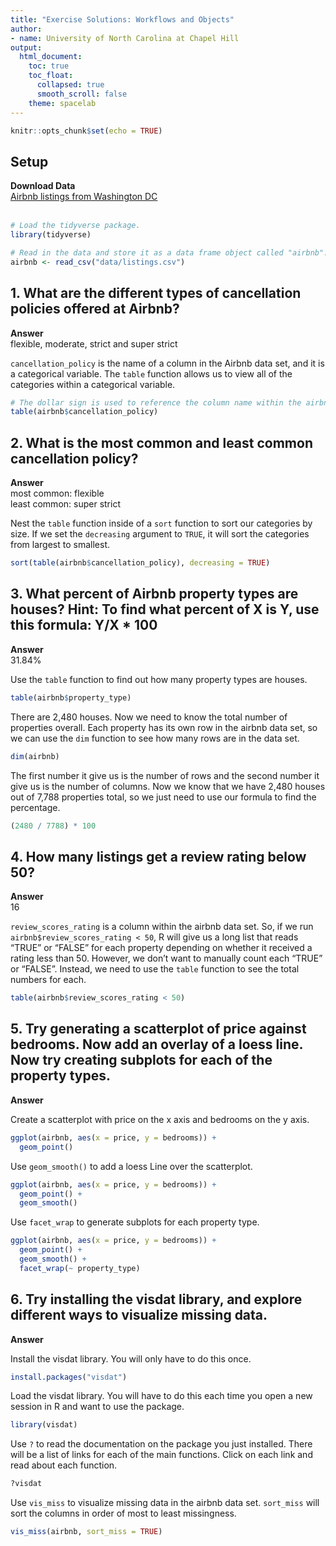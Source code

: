 ```yaml
---
title: "Exercise Solutions: Workflows and Objects"
author:
- name: University of North Carolina at Chapel Hill
output: 
  html_document:
    toc: true
    toc_float:
      collapsed: true
      smooth_scroll: false
    theme: spacelab
---
```


```r
knitr::opts_chunk$set(echo = TRUE)
```

## Setup

**Download Data** <br>
[Airbnb listings from Washington DC ](https://unc-libraries-data.github.io/R-Open-Labs/week2_Workflow/data/listings.csv)
<br><br>

```r
# Load the tidyverse package.
library(tidyverse) 

# Read in the data and store it as a data frame object called "airbnb".
airbnb <- read_csv("data/listings.csv")

```

## 1. What are the different types of cancellation policies offered at Airbnb?

**Answer**<br>
flexible, moderate, strict and super strict

`cancellation_policy` is the name of a column in the Airbnb data set, and it is a categorical variable. The `table` function allows us to view all of the categories within a categorical variable.

```r

# The dollar sign is used to reference the column name within the airbnb dataset.
table(airbnb$cancellation_policy)

```

## 2. What is the most common and least common cancellation policy?

**Answer**<br>
most common: flexible <br>
least common: super strict

Nest the `table` function inside of a `sort` function to sort our categories by size. If we set the `decreasing` argument to `TRUE`, it will sort the categories from largest to smallest.

```r

sort(table(airbnb$cancellation_policy), decreasing = TRUE)

```

## 3. What percent of Airbnb property types are houses? Hint: To find what percent of X is Y, use this formula: Y/X * 100

**Answer**<br>
31.84%

Use the `table` function to find out how many property types are houses.

```r

table(airbnb$property_type)

```

There are 2,480 houses. Now we need to know the total number of properties overall. Each property has its own row in the airbnb data set, so we can use the `dim` function to see how many rows are in the data set. 

```r

dim(airbnb)

```
The first number it give us is the number of rows and the second number it give us is the number of columns. Now we know that we have 2,480 houses out of 7,788 properties total, so we just need to use our formula to find the percentage.

```r

(2480 / 7788) * 100

```

## 4. How many listings get a review rating below 50?

**Answer**<br>
16

`review_scores_rating` is a column within the airbnb data set. So, if we run `airbnb$review_scores_rating < 50`, R will give us a long list that reads "TRUE" or "FALSE" for each property depending on whether it received a rating less than 50. However, we don't want to manually count each "TRUE" or "FALSE". Instead, we need to use the `table` function to see the total numbers for each.

```r

table(airbnb$review_scores_rating < 50)

```


## 5. Try generating a scatterplot of price against bedrooms. Now add an overlay of a loess line. Now try creating subplots for each of the property types.

**Answer**

Create a scatterplot with price on the x axis and bedrooms on the y axis.
```r

ggplot(airbnb, aes(x = price, y = bedrooms)) +
  geom_point()

```

Use `geom_smooth()` to add a loess Line over the scatterplot.
```r

ggplot(airbnb, aes(x = price, y = bedrooms)) +
  geom_point() +
  geom_smooth()

```

Use `facet_wrap` to generate subplots for each property type.
```r

ggplot(airbnb, aes(x = price, y = bedrooms)) +
  geom_point() +
  geom_smooth() + 
  facet_wrap(~ property_type)

```

## 6. Try installing the visdat library, and explore different ways to visualize missing data.

**Answer**

Install the visdat library. You will only have to do this once.
```r

install.packages("visdat")

```

Load the visdat library. You will have to do this each time you open a new session in R and want to use the package.
```r

library(visdat)

```

Use `?` to read the documentation on the package you just installed. There will be a list of links for each of the main functions. Click on each link and read about each function.

```r

?visdat

```

Use `vis_miss` to visualize missing data in the airbnb data set. `sort_miss` will sort the columns in order of most to least missingness.

```r

vis_miss(airbnb, sort_miss = TRUE)

```



